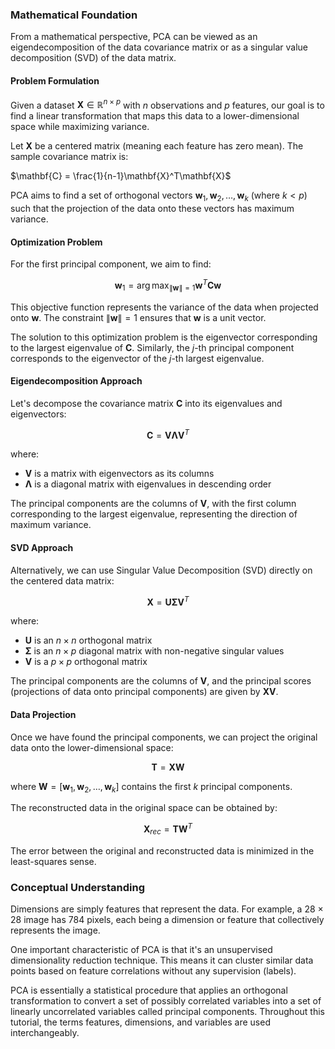 ### Mathematical Foundation

From a mathematical perspective, PCA can be viewed as an eigendecomposition of the data covariance matrix or as a singular value decomposition (SVD) of the data matrix.

#### Problem Formulation

Given a dataset $\mathbf{X} \in \mathbb{R}^{n \times p}$ with $n$ observations and $p$ features, our goal is to find a linear transformation that maps this data to a lower-dimensional space while maximizing variance.

Let $\mathbf{X}$ be a centered matrix (meaning each feature has zero mean). The sample covariance matrix is:

$\mathbf{C} = \frac{1}{n-1}\mathbf{X}^T\mathbf{X}$

PCA aims to find a set of orthogonal vectors $\mathbf{w}_1, \mathbf{w}_2, \ldots, \mathbf{w}_k$ (where $k < p$) such that the projection of the data onto these vectors has maximum variance.

#### Optimization Problem

For the first principal component, we aim to find:

$$\mathbf{w}_1 = \arg\max_{\|\mathbf{w}\|=1} \mathbf{w}^T\mathbf{C}\mathbf{w}$$

This objective function represents the variance of the data when projected onto $\mathbf{w}$. The constraint $\|\mathbf{w}\|=1$ ensures that $\mathbf{w}$ is a unit vector.

The solution to this optimization problem is the eigenvector corresponding to the largest eigenvalue of $\mathbf{C}$. Similarly, the $j$-th principal component corresponds to the eigenvector of the $j$-th largest eigenvalue.

#### Eigendecomposition Approach

Let's decompose the covariance matrix $\mathbf{C}$ into its eigenvalues and eigenvectors:

$$\mathbf{C} = \mathbf{V}\mathbf{\Lambda}\mathbf{V}^T$$

where:
- $\mathbf{V}$ is a matrix with eigenvectors as its columns
- $\mathbf{\Lambda}$ is a diagonal matrix with eigenvalues in descending order

The principal components are the columns of $\mathbf{V}$, with the first column corresponding to the largest eigenvalue, representing the direction of maximum variance.

#### SVD Approach

Alternatively, we can use Singular Value Decomposition (SVD) directly on the centered data matrix:

$$\mathbf{X} = \mathbf{U}\mathbf{\Sigma}\mathbf{V}^T$$

where:
- $\mathbf{U}$ is an $n \times n$ orthogonal matrix
- $\mathbf{\Sigma}$ is an $n \times p$ diagonal matrix with non-negative singular values
- $\mathbf{V}$ is a $p \times p$ orthogonal matrix

The principal components are the columns of $\mathbf{V}$, and the principal scores (projections of data onto principal components) are given by $\mathbf{X}\mathbf{V}$.

#### Data Projection

Once we have found the principal components, we can project the original data onto the lower-dimensional space:

$$\mathbf{T} = \mathbf{X}\mathbf{W}$$

where $\mathbf{W} = [\mathbf{w}_1, \mathbf{w}_2, \ldots, \mathbf{w}_k]$ contains the first $k$ principal components.

The reconstructed data in the original space can be obtained by:

$$\mathbf{X}_{rec} = \mathbf{T}\mathbf{W}^T$$

The error between the original and reconstructed data is minimized in the least-squares sense.

### Conceptual Understanding

Dimensions are simply features that represent the data. For example, a 28 × 28 image has 784 pixels, each being a dimension or feature that collectively represents the image.

One important characteristic of PCA is that it's an unsupervised dimensionality reduction technique. This means it can cluster similar data points based on feature correlations without any supervision (labels).

PCA is essentially a statistical procedure that applies an orthogonal transformation to convert a set of possibly correlated variables into a set of linearly uncorrelated variables called principal components. Throughout this tutorial, the terms features, dimensions, and variables are used interchangeably.
